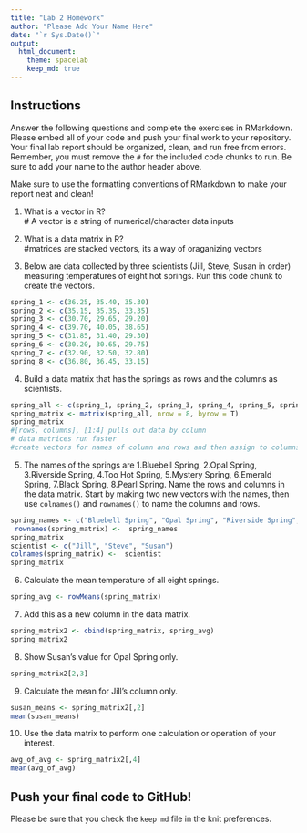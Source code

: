 ```yaml
---
title: "Lab 2 Homework"
author: "Please Add Your Name Here"
date: "`r Sys.Date()`"
output:
  html_document: 
    theme: spacelab
    keep_md: true
---
```


## Instructions
Answer the following questions and complete the exercises in RMarkdown. Please embed all of your code and push your final work to your repository. Your final lab report should be organized, clean, and run free from errors. Remember, you must remove the `#` for the included code chunks to run. Be sure to add your name to the author header above.  

Make sure to use the formatting conventions of RMarkdown to make your report neat and clean!  

1. What is a vector in R?  
# A vector is a string of numerical/character data inputs

2. What is a data matrix in R?  
#matrices are stacked vectors, its a way of oraganizing vectors

3. Below are data collected by three scientists (Jill, Steve, Susan in order) measuring temperatures of eight hot springs. Run this code chunk to create the vectors.  
```r
spring_1 <- c(36.25, 35.40, 35.30)
spring_2 <- c(35.15, 35.35, 33.35)
spring_3 <- c(30.70, 29.65, 29.20)
spring_4 <- c(39.70, 40.05, 38.65)
spring_5 <- c(31.85, 31.40, 29.30)
spring_6 <- c(30.20, 30.65, 29.75)
spring_7 <- c(32.90, 32.50, 32.80)
spring_8 <- c(36.80, 36.45, 33.15)
```

4. Build a data matrix that has the springs as rows and the columns as scientists.  
```r
spring_all <- c(spring_1, spring_2, spring_3, spring_4, spring_5, spring_6, spring_7, spring_8)
spring_matrix <- matrix(spring_all, nrow = 8, byrow = T)
spring_matrix
#[rows, columns], [1:4] pulls out data by column 
# data matrices run faster
#create vectors for names of column and rows and then assign to columns and rows titles "rbind" "cbind?" "colsums" "rowsums"
```


5. The names of the springs are 1.Bluebell Spring, 2.Opal Spring, 3.Riverside Spring, 4.Too Hot Spring, 5.Mystery Spring, 6.Emerald Spring, 7.Black Spring, 8.Pearl Spring. Name the rows and columns in the data matrix. Start by making two new vectors with the names, then use `colnames()` and `rownames()` to name the columns and rows.

```r
spring_names <- c("Bluebell Spring", "Opal Spring", "Riverside Spring", "Too Hot Spring", "Mystery Spring", "Emerald Spring", "Black Spring", "Pearl Spring")
 rownames(spring_matrix) <-  spring_names
spring_matrix
scientist <- c("Jill", "Steve", "Susan")
colnames(spring_matrix) <-  scientist
spring_matrix
```


6. Calculate the mean temperature of all eight springs.

```r
spring_avg <- rowMeans(spring_matrix)
```

7. Add this as a new column in the data matrix.  
```r
spring_matrix2 <- cbind(spring_matrix, spring_avg)
spring_matrix2
```


8. Show Susan's value for Opal Spring only.

```r
spring_matrix2[2,3]
```

9. Calculate the mean for Jill's column only.  

```r
susan_means <- spring_matrix2[,2]
mean(susan_means)
```

10. Use the data matrix to perform one calculation or operation of your interest.

```r
avg_of_avg <- spring_matrix2[,4]
mean(avg_of_avg)
```

## Push your final code to GitHub!
Please be sure that you check the `keep md` file in the knit preferences.  